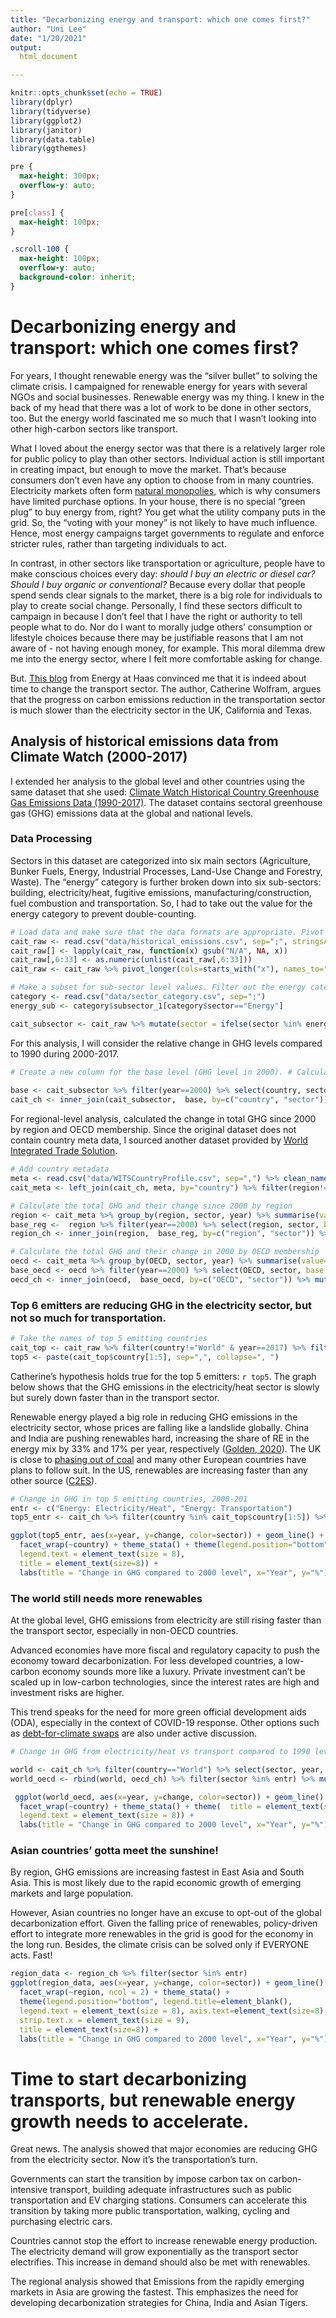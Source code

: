 ```yaml
---
title: "Decarbonizing energy and transport: which one comes first?"
author: "Uni Lee"
date: "1/20/2021"
output: 
  html_document

---
```


```r
knitr::opts_chunk$set(echo = TRUE)
library(dplyr)
library(tidyverse)
library(ggplot2)
library(janitor)
library(data.table)
library(ggthemes)
```

```css
pre {
  max-height: 300px;
  overflow-y: auto;
}

pre[class] {
  max-height: 100px;
}

.scroll-100 {
  max-height: 100px;
  overflow-y: auto;
  background-color: inherit;
}
```

# Decarbonizing energy and transport: which one comes first? 

For years, I thought renewable energy was the "silver bullet" to solving the climate crisis. I campaigned for renewable energy for years with several NGOs and social businesses. Renewable energy was my thing. I knew in the back of my head that there was a lot of work to be done in other sectors, too. But the energy world fascinated me so much that I wasn't  looking into other high-carbon sectors like transport.

What I loved about the energy sector was that there is a relatively larger role for public policy to play than other sectors. Individual action is still important in creating impact, but enough to move the market. That's because consumers don't even have any option to choose from in many countries. Electricity markets often form [natural monopolies](https://cs.stanford.edu/people/eroberts/cs201/projects/corporate-monopolies/benefits_natural.html#), which is why consumers have limited purchase options. In your house, there is no special "green plug" to buy energy from, right? You get what the utility company puts in the grid. So, the "voting with your money" is not likely to have much influence. Hence, most energy campaigns target governments to regulate and enforce stricter rules, rather than targeting individuals to act. 

In contrast, in other sectors like transportation or agriculture, people have to make conscious choices every day: _should I buy an electric or diesel car? Should I buy organic or conventional?_ Because every dollar that people spend sends clear signals to the market, there is a big role for individuals to play to create social change. Personally, I find these sectors difficult to campaign in because I don't feel that I have the right or authority to tell people what to do. Nor do I want to morally judge others' consumption or lifestyle choices because there may be justifiable reasons that I am not aware of - not having enough money, for example. This moral dilemma drew me into the energy sector, where I felt more comfortable asking for change. 

But. [This blog](https://energyathaas.wordpress.com/2021/01/11/a-tale-of-two-sectors/) from Energy at Haas convinced me that it is indeed about time to change the transport sector. The author, Catherine Wolfram, argues that the progress on carbon emissions reduction in the transportation sector is much slower than the electricity sector in the UK, California and Texas. 


## Analysis of historical emissions data from Climate Watch (2000-2017)

I extended her analysis to the global level and other countries using the same dataset that she used: [Climate Watch Historical Country Greenhouse Gas Emissions Data (1990-2017)](https://www.climatewatchdata.org/data-explorer/historical-emissions?historical-emissions-data-sources=cait&historical-emissions-gases=all-ghg&historical-emissions-regions=All%20Selected&historical-emissions-sectors=total-including-lucf&page=1). The dataset contains sectoral greenhouse gas (GHG) emissions data at the global and national levels. 


### Data Processing

Sectors in this dataset are categorized into six main sectors (Agriculture, Bunker Fuels, Energy, Industrial Processes, Land-Use Change and Forestry, Waste). The "energy" category is further broken down into six sub-sectors: building, electricity/heat, fugitive emissions, manufacturing/construction, fuel combustion and transportation. So, I had to take out the value for the energy category to prevent double-counting. 

```r
# Load data and make sure that the data formats are appropriate. Pivot the dataset longer to create "year" column. 
cait_raw <- read.csv("data/historical_emissions.csv", sep=";", stringsAsFactors=FALSE) %>% clean_names()
cait_raw[] <- lapply(cait_raw, function(x) gsub("N/A", NA, x))
cait_raw[,6:33] <- as.numeric(unlist(cait_raw[,6:33]))
cait_raw <- cait_raw %>% pivot_longer(cols=starts_with("x"), names_to="year", values_to="value", names_prefix="x") %>% mutate(year=as.numeric(year))

# Make a subset for sub-sector level values. Filter out the energy category and total values, since the level of granularity is higher. Mark energy sub-sectors with a prefix "Energy". 
category <- read.csv("data/sector_category.csv", sep=";") 
energy_sub <- category$subsector_1[category$sector=="Energy"]

cait_subsector <- cait_raw %>% mutate(sector = ifelse(sector %in% energy_sub, paste("Energy:", sector, sep=" "), sector)) %>% filter(!str_detect(sector, "^Total")) %>% filter(sector != "Energy") %>% na.omit()

```

For this analysis, I will consider the relative change in GHG levels compared to 1990 during 2000-2017.

```r
# Create a new column for the base level (GHG level in 2000). # Calculate the relative change in GHG compared to the base value. 
 
base <- cait_subsector %>% filter(year==2000) %>% select(country, sector, base = value) %>% na.omit()
cait_ch <- inner_join(cait_subsector,  base, by=c("country", "sector")) %>% mutate(change = round((value-base)/base*100,2)) %>% filter(year>= 2000)
```

For regional-level analysis, calculated the change in total GHG since 2000 by region and OECD membership. Since the original dataset does not contain country meta data, I sourced another dataset provided by [World Integrated Trade Solution](https://wits.worldbank.org/CountryProfile/Metadata/en/Country/All).

```r
# Add country metadata
meta <- read.csv("data/WITSCountryProfile.csv", sep=",") %>% clean_names() %>% mutate(OECD = ifelse(other_groups=="OECD", T, F)) %>% select(country=country_name, region, OECD) 
cait_meta <- left_join(cait_ch, meta, by="country") %>% filter(region!=is.na(region)) %>% filter(region!="") %>% select(-base, -change)

# Calculate the total GHG and their change since 2000 by region
region <- cait_meta %>% group_by(region, sector, year) %>% summarise(value=sum(value, rm.na=T)) 
base_reg <-  region %>% filter(year==2000) %>% select(region, sector, base = value) 
region_ch <- inner_join(region,  base_reg, by=c("region", "sector")) %>% mutate(change = round((value-base)/base*100,2)) %>% filter(year>= 2000)

# Calculate the total GHG and their change in 2000 by OECD membership
oecd <- cait_meta %>% group_by(OECD, sector, year) %>% summarise(value=sum(value, rm.na=T)) 
base_oecd <- oecd %>% filter(year==2000) %>% select(OECD, sector, base = value) 
oecd_ch <- inner_join(oecd,  base_oecd, by=c("OECD", "sector")) %>% mutate(change = round((value-base)/base*100,2)) %>% filter(year>= 2000) %>% mutate(country=ifelse(OECD==TRUE, "OECD", "non-OECD")) %>% ungroup() %>% select(-OECD)

```

### Top 6 emitters are reducing GHG in the electricity sector, but not so much for transportation.

```r
# Take the names of top 5 emitting countries
cait_top <- cait_raw %>% filter(country!="World" & year==2017) %>% filter(sector=="Total including LUCF") %>% arrange(desc(value)) 
top5 <- paste(cait_top$country[1:5], sep=",", collapse=", ")

```

Catherine's hypothesis holds true for the top 5 emitters: `r top5`. The graph below shows that the GHG emissions in the electricity/heat sector is slowly but surely down faster than in the transport sector. 

Renewable energy played a big role in reducing GHG emissions in the electricity sector, whose prices are falling like a landslide globally. China and India are pushing renewables hard, increasing the share of RE in the energy mix by 33% and 17% per year, respectively ([Golden, 2020](https://energy.stanford.edu/news/renewable-energy-growth-china-and-india-underappreciated-no-vaccine-climate-crisis)). The UK is close to [phasing out of coal](https://conscioustableblog.wordpress.com/2021/01/05/coal-free-britain-how-did-they-get-there-and-what-comes-next/) and many other European countries have plans to follow suit. In the US, renewables are increasing faster than any other source ([C2ES](https://www.c2es.org/content/renewable-energy/#:~:text=Renewable%20energy%20is%20the%20fastest,wind%20power%20(6.6%20percent))). 


```r
# Change in GHG in top 5 emitting countries, 2000-201
entr <- c("Energy: Electricity/Heat", "Energy: Transportation")
top5_entr <- cait_ch %>% filter(country %in% cait_top$country[1:5]) %>% filter(sector %in% entr) %>% mutate(country=factor(country, levels=unique(country))) # This is for creating order in the visualization.

ggplot(top5_entr, aes(x=year, y=change, color=sector)) + geom_line() +
  facet_wrap(~country) + theme_stata() + theme(legend.position="bottom", legend.title=element_blank(),
  legend.text = element_text(size = 8),  
  title = element_text(size=8)) +
  labs(title = "Change in GHG compared to 2000 level", x="Year", y="%") + scale_color_manual(values = c("#20639B", "#ED553B"))

```

### The world still needs more renewables

At the global level, GHG emissions from electricity are still rising faster than the transport sector, especially in non-OECD countries.

Advanced economies have more fiscal and regulatory capacity to push the economy toward decarbonization. For less developed countries, a low-carbon economy sounds more like a luxury. Private investment can't be scaled up in low-carbon technologies, since the interest rates are high and investment risks are higher. 

This trend speaks for the need for more green official development aids (ODA), especially in the context of COVID-19 response. Other options such as [debt-for-climate swaps](https://www.iisd.org/sustainable-recovery/news/using-debt-swaps-to-tackle-debt-climate-and-nature-loss/#:~:text=According%20to%20the%20paper%2C%20debt,reducing%20climate%20resilience%2C%20climate%20emissions) are also under active discussion. 

```r
# Change in GHG from electricity/heat vs transport compared to 1990 level (1990-2017) - Global vs. OECD vs. non-OECD

world <- cait_ch %>% filter(country=="World") %>% select(sector, year, value, base, change, country)
world_oecd <- rbind(world, oecd_ch) %>% filter(sector %in% entr) %>% mutate(country=factor(country, levels=c("World", "OECD", "non-OECD")))

 ggplot(world_oecd, aes(x=year, y=change, color=sector)) + geom_line() +
  facet_wrap(~country) + theme_stata() + theme(  title = element_text(size=8), legend.position="bottom", legend.title=element_blank(),
  legend.text = element_text(size = 8)) +
  labs(title = "Change in GHG compared to 2000 level", x="Year", y="%") + scale_color_manual(values = c("#20639B", "#ED553B"))

```


### Asian countries' gotta meet the sunshine! 

By region, GHG emissions are increasing fastest in East Asia and South Asia. This is most likely due to the rapid economic growth of emerging markets and large population. 

However, Asian countries no longer have an excuse to opt-out of the global decarbonization effort. Given the falling price of renewables, policy-driven effort to integrate more renewables in the grid is good for the economy in the long run.  Besides, the climate crisis can be solved only if EVERYONE acts. Fast! 

```r
region_data <- region_ch %>% filter(sector %in% entr)
ggplot(region_data, aes(x=year, y=change, color=sector)) + geom_line() +
  facet_wrap(~region, ncol = 2) + theme_stata() + 
  theme(legend.position="bottom", legend.title=element_blank(),
  legend.text = element_text(size = 8), axis.text=element_text(size=8),
  strip.text.x = element_text(size = 9), 
  title = element_text(size=8)) +
  labs(title = "Change in GHG compared to 2000 level", x="Year", y="%") + scale_color_manual(values = c("#20639B", "#ED553B"))

```

# Time to start decarbonizing transports, but renewable energy growth needs to accelerate. 

Great news. The analysis showed that major economies are reducing GHG from the electricity sector. Now it's the transportation's turn. 

Governments can start the transition by impose carbon tax on carbon-intensive transport, building adequate infrastructures such as public transportation and EV charging stations. Consumers can accelerate this transition by taking more public transportation, walking, cycling and purchasing electric cars. 

Countries cannot stop the effort to increase renewable energy production. The electricity demand will grow exponentially as the transport sector electrifies. This increase in demand should also be met with renewables.

The regional analysis showed that Emissions from the rapidly emerging markets in Asia are growing the fastest. This emphasizes the need for developing decarbonization strategies for China, India and Asian Tigers. 

